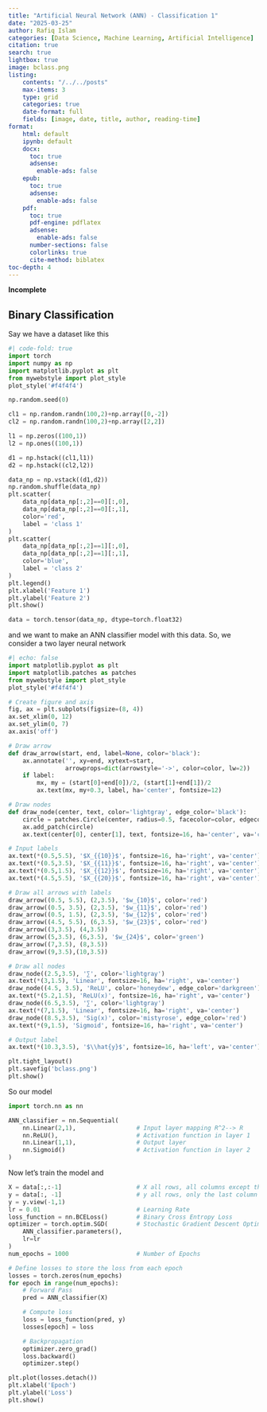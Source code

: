 ```yaml
---
title: "Artificial Neural Network (ANN) - Classification 1"
date: "2025-03-25"
author: Rafiq Islam
categories: [Data Science, Machine Learning, Artificial Intelligence]
citation: true
search: true
lightbox: true
image: bclass.png
listing: 
    contents: "/../../posts"
    max-items: 3
    type: grid
    categories: true
    date-format: full
    fields: [image, date, title, author, reading-time]  
format: 
    html: default
    ipynb: default
    docx: 
      toc: true
      adsense:
        enable-ads: false
    epub:
      toc: true
      adsense:
        enable-ads: false
    pdf: 
      toc: true
      pdf-engine: pdflatex
      adsense:
        enable-ads: false
      number-sections: false
      colorlinks: true
      cite-method: biblatex
toc-depth: 4
---  
```


**Incomplete**

## Binary Classification  

Say we have a dataset like this

```python
#| code-fold: true
import torch
import numpy as np
import matplotlib.pyplot as plt
from mywebstyle import plot_style
plot_style('#f4f4f4')

np.random.seed(0)

cl1 = np.random.randn(100,2)+np.array([0,-2])
cl2 = np.random.randn(100,2)+np.array([2,2])

l1 = np.zeros((100,1))
l2 = np.ones((100,1))

d1 = np.hstack((cl1,l1))
d2 = np.hstack((cl2,l2))

data_np = np.vstack((d1,d2))
np.random.shuffle(data_np)
plt.scatter(
    data_np[data_np[:,2]==0][:,0],
    data_np[data_np[:,2]==0][:,1],
    color='red',
    label = 'class 1'
)
plt.scatter(
    data_np[data_np[:,2]==1][:,0],
    data_np[data_np[:,2]==1][:,1],
    color='blue',
    label = 'class 2'
)
plt.legend()
plt.xlabel('Feature 1')
plt.ylabel('Feature 2')
plt.show()

data = torch.tensor(data_np, dtype=torch.float32)
```

and we want to make an ANN classifier model with this data. So, we consider a two layer neural network

```python
#| echo: false
import matplotlib.pyplot as plt
import matplotlib.patches as patches
from mywebstyle import plot_style
plot_style('#f4f4f4')

# Create figure and axis
fig, ax = plt.subplots(figsize=(8, 4))
ax.set_xlim(0, 12)
ax.set_ylim(0, 7)
ax.axis('off')

# Draw arrow
def draw_arrow(start, end, label=None, color='black'):
    ax.annotate('', xy=end, xytext=start,
                arrowprops=dict(arrowstyle='->', color=color, lw=2))
    if label:
        mx, my = (start[0]+end[0])/2, (start[1]+end[1])/2
        ax.text(mx, my+0.3, label, ha='center', fontsize=12)

# Draw nodes
def draw_node(center, text, color='lightgray', edge_color='black'):
    circle = patches.Circle(center, radius=0.5, facecolor=color, edgecolor=edge_color, linewidth=2)
    ax.add_patch(circle)
    ax.text(center[0], center[1], text, fontsize=16, ha='center', va='center')

# Input labels
ax.text(*(0.5,5.5), '$X_{{10}}$', fontsize=16, ha='right', va='center')
ax.text(*(0.5,3.5), '$X_{{11}}$', fontsize=16, ha='right', va='center')
ax.text(*(0.5,1.5), '$X_{{12}}$', fontsize=16, ha='right', va='center')
ax.text(*(4.5,5.5), '$X_{{20}}$', fontsize=16, ha='right', va='center')

# Draw all arrows with labels
draw_arrow((0.5, 5.5), (2,3.5), '$w_{10}$', color='red')
draw_arrow((0.5, 3.5), (2,3.5), '$w_{11}$', color='red')
draw_arrow((0.5, 1.5), (2,3.5), '$w_{12}$', color='red')
draw_arrow((4.5, 5.5), (6,3.5), '$w_{23}$', color='red')
draw_arrow((3,3.5), (4,3.5))
draw_arrow((5,3.5), (6,3.5), '$w_{24}$', color='green')
draw_arrow((7,3.5), (8,3.5))
draw_arrow((9,3.5),(10,3.5))

# Draw all nodes
draw_node((2.5,3.5), '∑', color='lightgray')
ax.text(*(3,1.5), 'Linear', fontsize=16, ha='right', va='center')
draw_node((4.5, 3.5), 'ReLU', color='honeydew', edge_color='darkgreen')
ax.text(*(5.2,1.5), 'ReLU(x)', fontsize=16, ha='right', va='center')
draw_node((6.5,3.5), '∑', color='lightgray')
ax.text(*(7,1.5), 'Linear', fontsize=16, ha='right', va='center')
draw_node((8.5,3.5), 'Sig(x)', color='mistyrose', edge_color='red')
ax.text(*(9,1.5), 'Sigmoid', fontsize=16, ha='right', va='center')

# Output label
ax.text(*(10.3,3.5), '$\\hat{y}$', fontsize=16, ha='left', va='center')

plt.tight_layout()
plt.savefig('bclass.png')
plt.show()
```  

So our model 

```python
import torch.nn as nn

ANN_classifier = nn.Sequential(
    nn.Linear(2,1),                 # Input layer mapping R^2--> R
    nn.ReLU(),                      # Activation function in layer 1
    nn.Linear(1,1),                 # Output layer
    nn.Sigmoid()                    # Activation function in layer 2
)
```  

Now let's train the model and 

```python
X = data[:,:-1]                     # X all rows, all columns except the last one
y = data[:, -1]                     # y all rows, only the last column
y = y.view(-1,1)
lr = 0.01                           # Learning Rate
loss_function = nn.BCELoss()        # Binary Cross Entropy Loss
optimizer = torch.optim.SGD(        # Stochastic Gradient Descent Optimizer
    ANN_classifier.parameters(),
    lr=lr
)
num_epochs = 1000                   # Number of Epochs

# Define losses to store the loss from each epoch
losses = torch.zeros(num_epochs)
for epoch in range(num_epochs):
    # Forward Pass
    pred = ANN_classifier(X)

    # Compute loss
    loss = loss_function(pred, y)
    losses[epoch] = loss 

    # Backpropagation
    optimizer.zero_grad()
    loss.backward()
    optimizer.step()

plt.plot(losses.detach())
plt.xlabel('Epoch')
plt.ylabel('Loss')
plt.show()
```